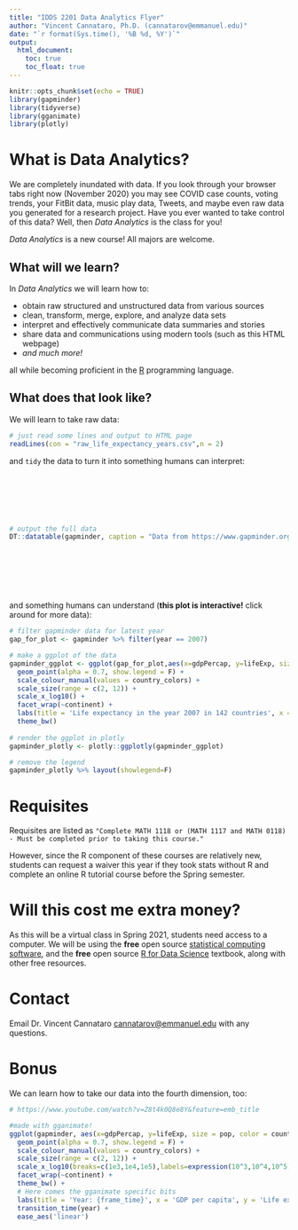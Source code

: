 ```yaml
---
title: "IDDS 2201 Data Analytics Flyer"
author: "Vincent Cannataro, Ph.D. (cannatarov@emmanuel.edu)"
date: "`r format(Sys.time(), '%B %d, %Y')`"
output:
  html_document:
    toc: true
    toc_float: true
---
```


```r
knitr::opts_chunk$set(echo = TRUE)
library(gapminder)
library(tidyverse)
library(gganimate)
library(plotly)
```


# What is Data Analytics? 

We are completely inundated with data. If you look through your browser tabs right now (November 2020) you may see COVID case counts, voting trends, your FitBit data, music play data, Tweets, and maybe even raw data you generated for a research project. Have you ever wanted to take control of this data? Well, then *Data Analytics* is the class for you!  

*Data Analytics* is a new course! All majors are welcome. 

## What will we learn?

In *Data Analytics* we will learn how to:

* obtain raw structured and unstructured data from various sources
* clean, transform, merge, explore, and analyze data sets
* interpret and effectively communicate data summaries and stories 
* share data and communications using modern tools (such as this HTML webpage)
* *and much more!*

all while becoming proficient in the [R](https://www.r-project.org/) programming language. 

## What does that look like?


We will learn to take raw data:
```r
# just read some lines and output to HTML page
readLines(con = "raw_life_expectancy_years.csv",n = 2)
```


and `tidy` the data to turn it into something humans can interpret:

$~$

$~$

$~$

```r
# output the full data
DT::datatable(gapminder, caption = "Data from https://www.gapminder.org/")
```

$~$

$~$

$~$

and something humans can understand (**this plot is interactive!** click around for more data):

```r
# filter gapminder data for latest year
gap_for_plot <- gapminder %>% filter(year == 2007)

# make a ggplot of the data
gapminder_ggplot <- ggplot(gap_for_plot,aes(x=gdpPercap, y=lifeExp, size = pop, color=country)) + 
  geom_point(alpha = 0.7, show.legend = F) +
  scale_colour_manual(values = country_colors) +
  scale_size(range = c(2, 12)) +
  scale_x_log10() +
  facet_wrap(~continent) + 
  labs(title = 'Life expectancy in the year 2007 in 142 countries', x = 'GDP per capita', y = 'Life expectancy') + 
  theme_bw()
  
# render the ggplot in plotly
gapminder_plotly <- plotly::ggplotly(gapminder_ggplot)

# remove the legend 
gapminder_plotly %>% layout(showlegend=F)
```






# Requisites

Requisites are listed as 
`"Complete MATH 1118 or (MATH 1117 and MATH 0118) - Must be completed prior to taking this course."`

However, since the R component of these courses are relatively new, students can request a waiver this year if they took stats without R and complete an online R tutorial course before the Spring semester.  

# Will this cost me extra money? 

As this will be a virtual class in Spring 2021, students need access to a computer. We will be using the **free** open source [statistical computing software](https://www.r-project.org/), and the **free** open source [R for Data Science](https://r4ds.had.co.nz/) textbook, along with other free resources.

# Contact

Email Dr. Vincent Cannataro [cannatarov@emmanuel.edu](mailto:cannatarov@emmanuel.edu) with any questions. 

# Bonus

We can learn how to take our data into the fourth dimension,  too: 

```r


# https://www.youtube.com/watch?v=Z8t4k0Q8e8Y&feature=emb_title

#made with gganimate! 
ggplot(gapminder, aes(x=gdpPercap, y=lifeExp, size = pop, color = country)) +
  geom_point(alpha = 0.7, show.legend = F) +
  scale_colour_manual(values = country_colors) +
  scale_size(range = c(2, 12)) +
  scale_x_log10(breaks=c(1e3,1e4,1e5),labels=expression(10^3,10^4,10^5)) +
  facet_wrap(~continent) + 
  theme_bw() + 
  # Here comes the gganimate specific bits
  labs(title = 'Year: {frame_time}', x = 'GDP per capita', y = 'Life expectancy') +
  transition_time(year) +
  ease_aes('linear')

```


